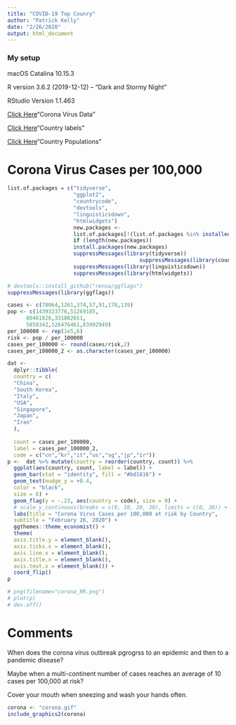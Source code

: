 ```yaml
---
title: "COVID-19 Top Counry"
author: "Patrick Kelly"
date: "2/26/2020"
output: html_document
---
```


### My setup

macOS Catalina 10.15.3

R version 3.6.2 (2019-12-12) -- "Dark and Stormy Night"

RStudio Version 1.1.463

[Click Here](https://www.arcgis.com/apps/opsdashboard/index.html#/bda7594740fd40299423467b48e9ecf6)"Corona Virus Data"

[Click Here](https://www.worldatlas.com/aatlas/ctycodes.htm)"Country labels"

[Click Here](https://www.worldometers.info/world-population/population-by-country/)"Country Populations"

# Corona Virus Cases per 100,000

```r
list.of.packages = c("tidyverse",
                     "ggplot2",
                     "countrycode",
                     "devtools",
                     "linguisticsdown",
                     "htmlwidgets")
                     new.packages <-
                     list.of.packages[!(list.of.packages %in% installed.packages()[, "Package"])]
                     if (length(new.packages))
                     install.packages(new.packages)
                     suppressMessages(library(tidyverse))
                                          suppressMessages(library(countrycode))
                     suppressMessages(library(linguisticsdown))
                     suppressMessages(library(htmlwidgets))
```

```r
# devtools::install_github("rensa/ggflags")
suppressMessages(library(ggflags))
```

```r
cases <- c(78064,1261,374,57,91,178,139)
pop <- c(1439323776,51269185,
      60461826,331002651,
      5850342,126476461,83992949)
per_100000 <- rep(1e5,6)
risk <- pop / per_100000
cases_per_100000 <- round(cases/risk,2)
cases_per_100000_2 <- as.character(cases_per_100000)
```

```r
dat <-
  dplyr::tibble(
  country = c(
  "China",
  "South Korea",
  "Italy",
  "USA",
  "Singapore",
  "Japan",
  "Iran"
  ),
  
  count = cases_per_100000,
  label = cases_per_100000_2,
  code = c("cn","kr","it","us","sg","jp","ir"))
p <-  dat %>% mutate(country = reorder(country, count)) %>%
  ggplot(aes(country, count, label = label)) +
  geom_bar(stat = "identity", fill = "#bd1816") +
  geom_text(nudge_y = +0.4,
  color = "black",
  size = 6) +
  geom_flag(y = -.23, aes(country = code), size = 9) +
  # scale_y_continuous(breaks = c(0, 10, 20, 30), limits = c(0, 30)) +
  labs(title = "Corona Virus Cases per 100,000 at risk by Country",
  subtitle = "February 26, 2020") +
  ggthemes::theme_economist() +
  theme(
  axis.title.y = element_blank(),
  axis.ticks.x = element_blank(),
  axis.line.x = element_blank(),
  axis.title.x = element_blank(),
  axis.text.x = element_blank()) +
  coord_flip() 
p
```

<!-- Save Plot Image -->

```r
# png(filename="corona_RR.png")
# plot(p)
# dev.off()

```

# Comments

When does the corona virus outbreak pgrogrss to an epidemic and then to a pandemic disease?

Maybe when a multi-continent number of cases reaches an average of 10 cases per 100,000 at risk?

Cover your mouth when sneezing and wash your hands often.

```r
corona <- "corona.gif"
include_graphics2(corona)
```






